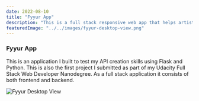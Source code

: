 ---
date: 2022-08-10
title: "Fyyur App"
description: "This is a full stack responsive web app that helps artists find event centers to perform and also helps event centers advertise their venues to future performers"
featuredImage: "../../images/fyyur-desktop-view.png"
---

### Fyyur App

This is an application I built to test my API creation skills using Flask and Python. This is also the first project I submitted as part of my Udacity Full Stack Web Developer Nanodegree. As a full stack application it consists of both frontend and backend. 

![Fyyur Desktop View](../../images/fyyur-desktop-view.png)